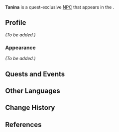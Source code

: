 {{Meta
|missing_NPC_profile  = yes
}}
{{Character Infobox
|type             = Quest NPC
|image            = NPC Tanina.png
|region           = Sumeru
|location         = Sumeru
|affiliation      = The Eremites
|title            = 

|ancestry         = <!-- Clan/family -->
|father           = 
|mother           = 
|spouse           = 
|sibling          = 
|child            = 
|relative         = 

|voiceEN          = [[imdb:nm9754233|Valory Pierce]]<ref>Twitter: [https://twitter.com/valorypierce/status/1587698140383039488 EN VA Self Announcement]</ref>
|voiceCN          = 
|voiceJP          = 
|dialoguereward   = 
}}
'''Tanina''' is a quest-exclusive [[NPC]] that appears in the {{Quest|Jnagarbha Day}}.
<!--
==Location==
{{subst:#tag:gallery|
NPC Location {{subst:PAGENAME}}.png{{subst:!}}{{subst:PAGENAME}}'s location
NPC Location {{subst:PAGENAME}} Context.png{{subst:!}}Additional context
|captionalign=center
}}
-->
==Profile==
<!--Detailed story/lore information goes here.-->
''(To be added.)''

===Appearance===
<!--Keep appearance section short and concise. Limit to 2 paragraphs with 3-4 sentences each.-->
''(To be added.)''

==Quests and Events==
{{Quests and Events}}
<!--
==Idle Quotes==
{{Dialogue Start}}
: {{DIcon|Idle}} {{Tx}}
:: {{A|VO {{subst:PAGENAME}} 01.ogg}} "{{Tx}}"
{{Dialogue End}}

==Dialogue==
{{Dialogue Start}}
:'''{{subst:PAGENAME}}:'''
:{{DIcon}}
{{Dialogue End}}
<!--
==Event Dialogue==
===Event Name===
{{Dialogue Start}}
:'''{{subst:PAGENAME}}:'''
{{Dialogue End}}

==Trivia==
* 
-->
==Other Languages==
{{Other Languages
|default_hidden = 1
|en      = Tanina
|zhs     = 塔尼娜
|zhs_rm  = Tǎnínà
|zht     = 塔尼娜
|zht_rm  = Tǎnínà
|ja      = ターニナ
|ja_rm   = Taanina
|ko      = 타니나
|es      = Tanina
|fr      = Tanina
|ru      = Танина
|th      = Tanina
|vi      = Tanina
|de      = Tanina
|id      = Tanina
|pt      = Tanina
|tr      = Tanina
|it      = Tanina
}}

==Change History==
{{Change History|3.2}}

==References==
{{Reflist}}